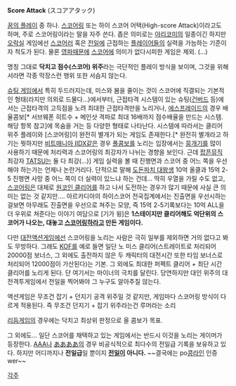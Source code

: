 '''Score Attack''' (スコアアタック)

[[꿈의 플레이]] 중 하나. [[스코어링]] 또는 하이 스코어 어택(High-score Attack)이라고도 하며, 주로 스코어링이라는 말을 자주 쓴다.
좁은 의미로는 [[야리코미]]의 일종이긴 하지만 [[오락실]] 게임에선 [[스코어러]] 혹은 [[전일]]에 근접하는 [[플레이어]]들의 실력을 가늠하는 기준이자 척도가 된다. 물론 [[영파]]때문에 [[스코어]]에 의미가 없다시피한 게임은 제외. (...)

명칭 그대로 '''닥치고 점수(스코어) 위주'''라는 극단적인 플레이 방식을 보이며, 그것을 위해서라면 각종 막장스런 행위 또한 서슴지 않는다.

[[슈팅 게임]]에서 특히 두드러지는데, 미스와 봄을 줄이는 것이 스코어에 직결되는 기본적인 형태(라지만 의외로 드물다...)에서부터, 근접타격 시스템이 있는 슈팅([[건버드]] 등)에서는 근접타격의 고득점을 노려 최대한 근접타격만을 노리거나, [[에스프레이드]]의 경우 배율콤보[* 서브웨폰 히트수 + 메인샷 격파로 최대 16배까지 점수배율을 만드는 시스템. 해당 항목 참고]에 목숨을 거는 등 다양한 형태로 나타난다. 시스템에 따라서는 클리어 위주 플레이와 [스코어링]이 완전히 별개가 되는 게임도 존재한다.[* 완전히 별개라고 하기는 뭣하지만 [[비트매니아 IIDX]]같은 경우 [[풀콤보]]를 노리는 입장에서는 [[뭉개기]]를 많이 사용하기 때문에 처리력과 스코어링의 최강자가 나뉘는 경향을 보인다. 근데 [[팝픈뮤직]] 최강자 [[TATSU]]는 둘 다 최강(...)]
게임 실력을 볼 때 진행면과 스코어 중 어느 쪽을 우선해야 하는가는 언제나 논란거리다. 단적으로 말해 [[도돈파치 대왕생]] 10억 올클과 15억 2-5 진행면 사망 중 어느 쪽이 더 실력이 있느냐 하는 건데... 딱히 우열을 가릴 수도 없고, [[스코어링]]은 대체로 [[원코인 클리어]]를 하고 나서 도전하는 경우가 많기 때문에 사실 큰 의미는 없는 것 같지만.... 아르카디아의 하이스코어 전국집계에서는 진출면을 우선시하는걸보면 아무래도 진출면을 우선으로 쳐주는 모양, 즉 15억 2-5기록보다는 10억 ALL을 더 우위로 쳐준다는 이야기
여담으로 [기가 윙]은 '''1스테이지만 클리어해도 억단위의 스코어가 나오는, 대놓고 [[스코어링]]하라고 만든 게임이다.'''

다만 [[대전액션게임]]에선 스코어링을 노리는 사람은 극히 일부를 제외하면 거의 없다고 봐도 무방하다. 그래도 [[KOF]]를 예로 들면 일단 노 미스 클리어(스트레이트로 처리되어 20000점 보너스, 그 외에도 출전하지 않은 두 캐릭터의 대전시간 또한 타임 보너스로 처리되어 12000점이 가산된다)는 기본. 그 외에도 최대한 퍼펙트 클리어 + 최단 시간 클리어를 노리게 된다. 단 여기서는 마이너의 극치를 달린다. 당연하지만 대인 위주의 대전격투게임에서 전일을 찍어봐야 그 누구도 알아주질 않는다.

액션게임은 무조건 잡기 + 던지기 공격 위주일 것 같지만, 게임마다 스코어링 방식이 다르게 적용된다. 즉 무조건 던지기 + 잡기 위주라는건 루머라는 소리

[[리듬게임]]의 경우에는 닥치고 최상위 판정으로 올 콤보가 목표.

그 외에도… 일단 스코어를 채택하고 있는 게임에서는 반드시 이것을 노리는 게이머가 등장한다.
[[AAA]]나 [[ああああ]]의 경우 비공식적으로 최다수의 전일급 기록을 보유하고 있다. 하지만 어디까지나 '''전일급'''일 뿐이지 '''[[전일]]이 아니다.''' ~~결국에는 po[[콩라인]] 인증wer~~

[[각주]]
